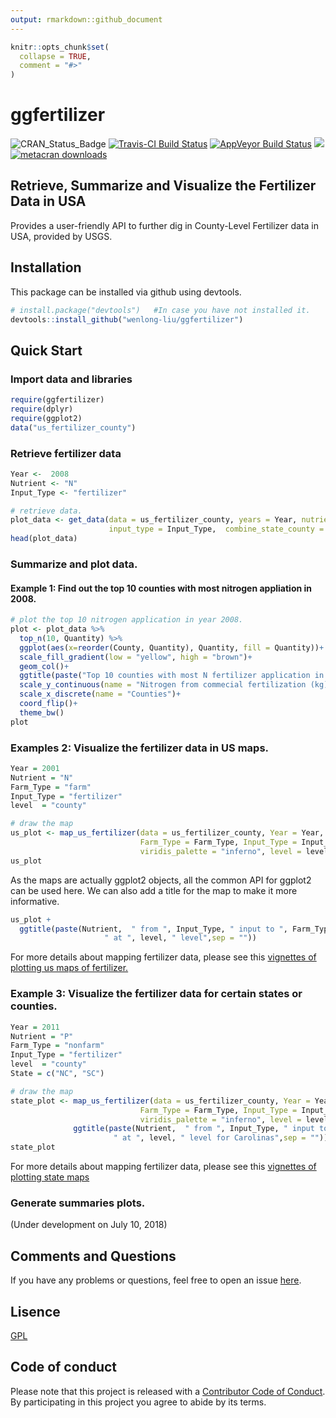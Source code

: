 ```yaml
---
output: rmarkdown::github_document
---
```


<!-- README.md is generated from README.Rmd. Please edit that file -->

```r
knitr::opts_chunk$set(
  collapse = TRUE,
  comment = "#>"
)
```
# ggfertilizer 

![CRAN_Status_Badge](https://www.r-pkg.org/badges/version/ggfertilizer)
[![Travis-CI Build Status](https://travis-ci.org/wenlong-liu/ggfertilizer.svg?branch=master)](https://travis-ci.org/wenlong-liu/ggfertilizer)
[![AppVeyor Build Status](https://ci.appveyor.com/api/projects/status/github/wenlong-liu/ggfertilizer?branch=master&svg=true)](https://ci.appveyor.com/project/wenlong-liu/ggfertilizer)
[![](https://cranlogs.r-pkg.org/badges/ggfertilizer)](https://cran.r-project.org/package=ggfertilizer)
[![metacran downloads](http://cranlogs.r-pkg.org/badges/grand-total/ggfertilizer?color=ff69b4)](https://cran.r-project.org/package=ggfertilizer)

## Retrieve, Summarize and Visualize the Fertilizer Data in USA
Provides a user-friendly API to further dig in County-Level Fertilizer data in USA, provided by USGS. 
             
## Installation

This package can be installed via github using devtools.

```r
# install.package("devtools")   #In case you have not installed it.
devtools::install_github("wenlong-liu/ggfertilizer")
```

## Quick Start
### Import data and libraries
```r
require(ggfertilizer)
require(dplyr)
require(ggplot2)
data("us_fertilizer_county")
```

### Retrieve fertilizer data

```r
Year <-  2008
Nutrient <- "N"
Input_Type <- "fertilizer"

# retrieve data.
plot_data <- get_data(data = us_fertilizer_county, years = Year, nutrient = Nutrient, 
                      input_type = Input_Type,  combine_state_county = TRUE)
head(plot_data)
```

### Summarize and plot data. 

#### Example 1: Find out the top 10 counties with most nitrogen appliation in 2008.

```r
# plot the top 10 nitrogen application in year 2008.
plot <- plot_data %>% 
  top_n(10, Quantity) %>%
  ggplot(aes(x=reorder(County, Quantity), Quantity, fill = Quantity))+
  scale_fill_gradient(low = "yellow", high = "brown")+
  geom_col()+
  ggtitle(paste("Top 10 counties with most N fertilizer application in the year of", Year)) + 
  scale_y_continuous(name = "Nitrogen from commecial fertilization (kg)")+
  scale_x_discrete(name = "Counties")+
  coord_flip()+
  theme_bw()
plot
```

### Examples 2: Visualize the fertilizer data in US maps.

```r
Year = 2001
Nutrient = "N"
Farm_Type = "farm"
Input_Type = "fertilizer"
level  = "county" 

# draw the map
us_plot <- map_us_fertilizer(data = us_fertilizer_county, Year = Year, Nutrient = Nutrient,
                             Farm_Type = Farm_Type, Input_Type = Input_Type, 
                             viridis_palette = "inferno", level = level) 
us_plot
```

As the maps are actually ggplot2 objects, all the common API for ggplot2 can be used here. We can also add a title for the map to make it more informative.
 
```r
us_plot +
  ggtitle(paste(Nutrient,  " from ", Input_Type, " input to ", Farm_Type, " in the year of ",Year,
                     " at ", level, " level",sep = ""))
```

For more details about mapping fertilizer data, please see this [vignettes of plotting us maps of fertilizer.](https://wenlong-liu.github.io/ggfertilizer/articles/US_maps.html)

### Example 3: Visualize the fertilizer data for certain states or counties.

```r
Year = 2011
Nutrient = "P"
Farm_Type = "nonfarm"
Input_Type = "fertilizer"
level  = "county" 
State = c("NC", "SC")

# draw the map
state_plot <- map_us_fertilizer(data = us_fertilizer_county, Year = Year, Nutrient = Nutrient,
                             Farm_Type = Farm_Type, Input_Type = Input_Type, State = State,
                             viridis_palette = "inferno", level = level) +
              ggtitle(paste(Nutrient,  " from ", Input_Type, " input to ", Farm_Type, " in the year of ",Year,
                       " at ", level, " level for Carolinas",sep = ""))
state_plot
```

For more details about mapping fertilizer data, please see this [vignettes of plotting state maps](https://wenlong-liu.github.io/ggfertilizer/articles/State_fertilizer_maps.html)

### Generate summaries plots. 

(Under development on July 10, 2018)

## Comments and Questions

If you have any problems or questions, feel free to open an issue [here](https://github.com/wenlong-liu/ggfertilizer/issues).

## Lisence

[GPL](https://github.com/wenlong-liu/ggfertilizer/blob/master/LICENSE)

## Code of conduct

Please note that this project is released with a [Contributor Code of Conduct](https://github.com/wenlong-liu/ggfertilizer/blob/master/CONDUCT.md). By participating in this project you agree to abide by its terms.
